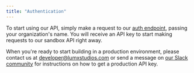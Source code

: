 ```yaml
---
title: "Authentication"
---
```


To start using our API, simply make a request to our [auth endpoint](/api-reference/auth), passing your organization's name. You will receive an API key to start making requests to our sandbox API right away.

When you're ready to start building in a production environment, please contact us at developer@lumxstudios.com or send a message on [our Slack community](https://join.slack.com/t/lumxpartners/shared_invite/zt-1z920ovmb-V6~OlHpvQSQupe7kJLu5YA) for instructions on how to get a production API key.
